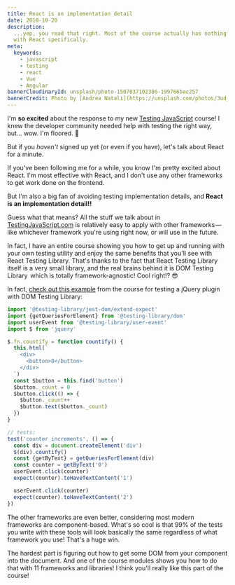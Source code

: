```yaml
---
title: React is an implementation detail
date: 2018-10-20
description:
  ...yep, you read that right. Most of the course actually has nothing to do
  with React specifically.
meta:
  keywords:
    - javascript
    - testing
    - react
    - Vue
    - Angular
bannerCloudinaryId: unsplash/photo-1507037102386-199766bac257
bannerCredit: Photo by [Andrea Natali](https://unsplash.com/photos/3ud_v3x1lZI)
---
```


I'm **so excited** about the response to my new
[Testing JavaScript](http://testingjavascript.com) course! I knew the developer
community needed help with testing the right way, but... wow. I'm floored. 🙏

But if you _haven't_ signed up yet (or even if you have), let's talk about React
for a minute.

If you've been following me for a while, you know I'm pretty excited about
React. I'm most effective with React, and I don't use any other frameworks to
get work done on the frontend.

But I'm also a big fan of avoiding testing implementation details, and **React
is an implementation detail!!**

Guess what that means? All the stuff we talk about in
[TestingJavaScript.com](https://testingjavascript.com) is relatively easy to
apply with other frameworks — like whichever framework you're using right now,
or will use in the future.

In fact, I have an entire course showing you how to get up and running with your
own testing utility and enjoy the same benefits that you'll see with React
Testing Library. That's thanks to the fact that React Testing Library itself is
a very small library, and the real brains behind it is DOM Testing Library 
 which is totally framework-agnostic! Cool right!? 😎

In fact,
[check out this example](https://github.com/kentcdodds/dom-testing-library-with-anything/blob/9361a120bc52334968e94a10363bab9724d5dbd3/jquery.test.js)
from the course for testing a jQuery plugin with DOM Testing Library:

```js
import '@testing-library/jest-dom/extend-expect'
import {getQueriesForElement} from '@testing-library/dom'
import userEvent from '@testing-library/user-event'
import $ from 'jquery'

$.fn.countify = function countify() {
  this.html(`
    <div>
      <button>0</button>
    </div>
  `)
  const $button = this.find('button')
  $button._count = 0
  $button.click(() => {
    $button._count++
    $button.text($button._count)
  })
}

// tests:
test('counter increments', () => {
  const div = document.createElement('div')
  $(div).countify()
  const {getByText} = getQueriesForElement(div)
  const counter = getByText('0')
  userEvent.click(counter)
  expect(counter).toHaveTextContent('1')

  userEvent.click(counter)
  expect(counter).toHaveTextContent('2')
})
```

The other frameworks are even better, considering most modern frameworks are
component-based. What's so cool is that 99% of the tests you write with these
tools will look basically the same regardless of what framework you use! That's
a huge win.

The hardest part is figuring out how to get some DOM from your component into
the document. And one of the course modules shows you how to do that with 11
frameworks and libraries! I think you'll really like this part of the course!

